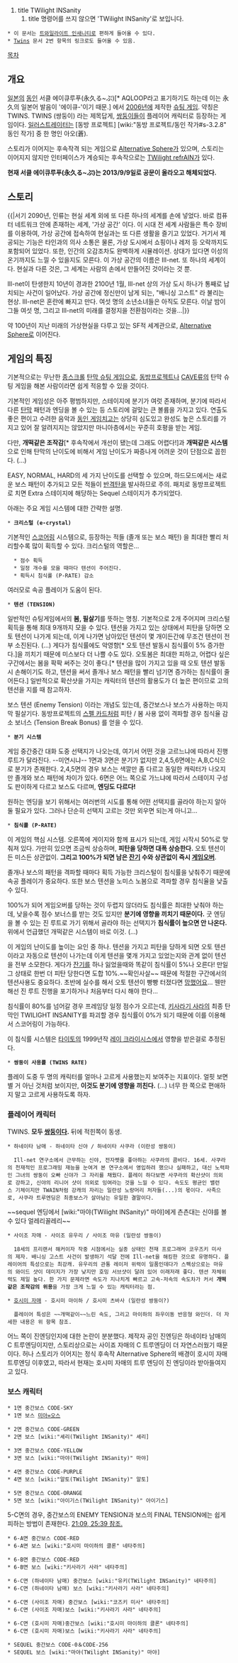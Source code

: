 #title TWilight INSanity
## title 명령어를 쓰지 않으면 'TWilight INSanity'로 보입니다.
 * 이 문서는 [[트와일라이트 인새니티]]로 편하게 들어올 수 있다.
 * [[Twins]] 문서 2번 항목의 링크로도 들어올 수 있음.

[[목차]]

== 개요 ==
[[일본]]의 [[동인]] 서클 에이큐루푸(永久る~ぷ)[* AQLOOP라고 표기하기도 하는데 이는 永久의 일본어 발음이 '에이큐-'이기 때문.] 에서  [[2006년]]에 제작한 [[슈팅 게임]]. 약칭은 TWINS.
TWINS (쌍둥이) 라는 제목답게, [[쌍둥이]]들이 플레이어 캐릭터로 등장하는 게임이다. [[일러스트레이터]]는 [동방 프로젝트] [wiki:"동방 프로젝트/동인 작가#s-3.2.8" 동인 작가] 중 한 명인 아오(蒼).

스토리가 이어지는 후속작격 되는 게임으로 [[Alternative Sphere]]가 있으며, 스토리는 이어지지 않지만 인터페이스가 계승되는 후속작으로는 [[TWilight refrAIN]]가 있다.

'''현재 서클 에이큐루푸(永久る~ぷ)는 2013/9/9일로 공문이 올라오고 해체되었다.'''
== 스토리 ==
{{|서기 2090년, 인류는 현실 세계 외에 또 다른 하나의 세계를 손에 넣었다. 바로 컴퓨터 네트워크 안에 존재하는 세계, '가상 공간' 이다.
이 시대 전 세계 사람들은 특수 장비를 이용하여, 가상 공간에 접속하여 현실과는 또 다른 생활을 즐기고 있었다. 거기서 제공되는 기능은 타인과의 의사 소통은 물론, 가상 도시에서 쇼핑이나 레저 등 오락까지도 포함되어 있었다. 또한, 인간의 오감조차도 완벽하게 시뮬레이션. 상대가 있다면 이성의 온기까지도 느낄 수 있을지도 모른다.
이 가상 공간의 이름은 Ill-net. 또 하나의 세계이다. 현실과 다른 것은, 그 세계는 사람의 손에서 만들어진 것이라는 것 뿐.

Ill-net이 탄생한지 10년이 경과한 2100년 1월, Ill-net 상의 가상 도시 하나가 통째로 납치되는 사건이 일어났다. 가상 공간에 정신만이 남게 되는, "배니싱 고스트" 라 불리는 현상. Ill-net은 혼란에 빠지고 만다. 
여섯 명의 소년소녀들은 아직도 모른다. 이날 밤이 그들 여섯 명, 그리고 Ill-net의 미래를 결정지을 전환점이라는 것을...|}}

약 100년이 지난 미래의 가상현실을 다루고 있는 SF적 세계관으로, [[Alternative Sphere]]로 이어진다.

== 게임의 특징 ==
기본적으로는 무난한 [[종스크롤]] [[탄막 슈팅 게임]]으로, [[동방프로젝트]]나 [[CAVE]]류의 탄막 슈팅 게임을 해본 사람이라면 쉽게 적응할 수 있을 것이다.

기본적인 게임성은 아주 평범하지만, 스테이지에 분기가 여럿 존재하며, 분기에 따라서 다른 [[탄막]] 패턴과 엔딩을 볼 수 있는 등 스토리에 걸맞는 큰 볼륨을 가지고 있다. 연출도 좋은 편이고 수려한 음악과 [[동인 게임]]치고는 상당히 심도있고 완성도 높은 스토리를 가지고 있어 잘 알려지지는 않았지만 마니아층에서는 꾸준히 호평을 받는 게임.

다만, '''개떡같은 조작감'''[* 후속작에서 개선이 됐는데 그래도 어렵다!]과 '''개떡같은 시스템'''으로 인해 탄막의 난이도에 비해서 게임 난이도가 짜증나게 어려운 것이 단점으로 꼽힌다. (...)

EASY, NORMAL, HARD의 세 가지 난이도를 선택할 수 있으며, 하드모드에서는 새로운 보스 패턴이 추가되고 모든 적들이 [[반격탄]]을 발사하므로 주의. 
패치로 동방프로젝트로 치면 Extra 스테이지에 해당하는 Sequel 스테이지가 추가되었다.

아래는 주요 게임 시스템에 대한 간략한 설명.

 * '''크리스털 (e-crystal)'''
기본적인 [[스코어링]] 시스템으로, 등장하는 적들 (졸개 또는 보스 패턴) 을 최대한 빨리 처리할수록 많이 획득할 수 있다. 크리스털의 역할은...
   * 점수 획득
   * 일정 개수를 모을 때마다 텐션이 주어진다.
   * 획득시 침식률 (P-RATE) 감소
여러모로 속공 플레이가 도움이 된다.

 * '''텐션 (TENSION)'''
일반적인 슈팅게임에서의 '''봄, 필살기'''를 뜻하는 명칭. 기본적으로 2개 주어지며 크리스털 획득을 통해 최대 9개까지 모을 수 있다.
텐션을 가지고 있는 상태에서 피탄을 당하면 오토 텐션이 나가게 되는데, 이게 나가면 남아있던 텐션이 몇 개이든간에 무조건 텐션이 전부 소진된다. (...)
게다가 침식률에도 악영향[* 오토 텐션 발동시 침식률이 5% 증가한다.]을 끼치기 때문에 미스보다 더 나쁠 수도 있다. 오토봄은 최대한 피하고, 어렵다 싶은 구간에서는 봄을 팍팍 써주는 것이 좋다.[* 텐션을 많이 가지고 있을 때 오토 텐션 발동시 손해이기도 하고, 텐션을 써서 졸개나 보스 패턴을 빨리 넘기면 증가하는 침식률이 줄어든다.]  일반적으로 확산샷을 가지는 캐릭터의 텐션의 활용도가 더 높은 편이므로 고의 텐션을 지를 때 참고하자.

보스 텐션 (Enemy Tension) 이라는 개념도 있는데, 중간보스나 보스가 사용하는 마지막 필살기다. 동방프로젝트의 [[스펠 카드(동방 프로젝트)|스펠 카드]]처럼 피탄 / 봄 사용 없이 격파할 경우 침식율 감소 보너스 (Tension Break Bonus) 를 얻을 수 있다.

 * '''분기 시스템'''
게임 중간중간 대화 도중 선택지가 나오는데, 여기서 어떤 것을 고르느냐에 따라서 진행 루트가 달라진다. --미연시냐--
1면과 3면은 분기가 없지만 2,4,5,6면에는 A,B,C식으로 분기가 존재한다.
2,4,5면의 경우 보스는 색깔만 좀 다르고 동일한 캐릭터가 나오지만 졸개와 보스 패턴에 차이가 있다.
6면은 어느 쪽으로 가느냐에 따라서 스테이지 구성도 판이하게 다르고 보스도 다르며, '''엔딩도 다르다!'''

원하는 엔딩을 보기 위해서는 여러번의 시도를 통해 어떤 선택지를 골라야 하는지 알아둘 필요가 있다.
그러나 단순히 선택지 고르는 것만 외우면 되는게 아니고...

 * '''침식률 (P-RATE)'''
이 게임의 핵심 시스템. 오른쪽에 게이지와 함께 표시가 되는데, 게임 시작시 50%로 맞춰져 있다. 가만히 있으면 조금씩 상승하며, '''피탄을 당하면 대폭 상승한다.''' 오토 텐션이든 미스든 상관없이. '''그리고 100%가 되면 남은 [[잔기]] 수와 상관없이 즉시 [[게임오버]]'''.

졸개나 보스의 패턴을 격파할 때마다 획득 가능한 크리스털이 침식률을 낮춰주기 때문에 속공 플레이가 중요하다. 또한 보스 텐션을 노미스 노봄으로 격파할 경우 침식율을 낮출 수 있다.

100%가 되어 게임오버를 당하는 것이 두렵지 않더라도 침식률은 최대한 낮춰야 하는데, 낮을수록 점수 보너스를 받는 것도 있지만 '''분기에 영향을 끼치기 때문이다.'''
굿 엔딩을 볼 수 있는 진 루트로 가기 위해서 골라야 하는 선택지가 '''침식률이 높으면 안 나온다.''' 위에서 언급했던 개떡같은 시스템이 바로 이것. (...)

이 게임의 난이도를 높이는 요인 중 하나. 텐션을 가지고 피탄을 당하게 되면 오토 텐션이라고 자동으로 텐션이 나가는데 이게 텐션을 몇개 가지고 있었는지와 관계 없이 텐션을 전부 소모한다. 게다가 [[잔기]]를 하나 잃었을때와 똑같이 침식률이 5%나 오른다!
만일 그 상태로 한번 더 피탄 당한다면 도합 10%.~~확인사살~~ 때문에 적절한 구간에서의 텐션사용도 중요하다.
초반에 실수를 해서 오토 텐션이 빵빵 터졌다면 [[망했어요]]... 웬만해선 진 루트 진행을 포기하거나 처음부터 다시 해야 한다...

침식률이 80%를 넘어갈 경우 프레임당 일정 점수가 오르는데, [[키사라기 사라]]의 최종 탄막인 TWILIGHT INSANITY를 파괴할 경우 침식률이 0%가 되기 때문에 이를 이용해서 스코어링이 가능하다.

이 침식률 시스템은 [[타이토]]의 1999년작 [[레이 크라이시스]]에서 영향을 받은걸로 추정된다. 

 * '''쌍둥이 사용률 (TWINS RATE)'''
플레이 도중 두 명의 캐릭터를 얼마나 고르게 사용했는지 보여주는 지표이다.
얼핏 보면 별 거 아닌 것처럼 보이지만, '''이것도 분기에 영향을 끼친다.''' (...)
너무 한 쪽으로 편애하지 말고 고르게 사용하도록 하자.

=== 플레이어 캐릭터 ===
TWINS. '''모두 [[쌍둥이]]다.''' 뒤에 적힌쪽이 동생.

 * 하네이타 남매 - 하네이타 신야 / 하네이타 사쿠라 (이란성 쌍둥이)

   Ill-net 연구소에서 근무하는 신야, 전자펫을 좋아하는 사쿠라의 콤비다. 16세. 사쿠라의 천재적인 프로그래밍 재능을 눈여겨 본 연구소에서 영입하려 했으나 실패하고, 대신 노력파인 그녀의 쌍둥이 오빠 신야가 그 자리를 채웠다. 플레이 하다보면 사쿠라의 확산샷이 의외로 강하고, 신야의 리니어 샷이 의외로 잉여라는 것을 느낄 수 있다. 속도도 평균인 밸런스 기체이지만 TWAIN처럼 강캐의 자리는 일란성 노랑머리 처자들(...)의 몫이다. 사족으로, 사쿠라 트루엔딩은 최종보스가 살아남는 유일한 결말이다.
~~sequel 엔딩에서 [wiki:"마야(TWilight INSanity)" 마야]에게 츤츤대는 신야를 볼 수 있다 얼레리꼴레리~~

 * 사이조 자매 - 사이조 유우리 / 사이조 마유 (일란성 쌍둥이)
   
   18세의 프리랜서 해커이자 작중 시점에서는 실종 상태인 천재 프로그래머 코우즈키 미사의 제자. 배니싱 고스트 사건이 발생하기 석달 전에 Ill-net을 해킹한 것으로 유명하다. 플레이어의 특성으로는 최강캐. 유우리의 관통 레이저 위력이 일품인데다가 스펙상으로는 마유의 와이드 샷이 데미지가 가장 낮지만 호밍 서브샷이 달려 있어 이래저래 좋다. 텐션 자체위력도 제일 높다. 한 가지 문제라면 속도가 지나치게 빠르고 고속-저속의 속도차가 커서 '''개떡같은 조작감의 위용'''을 가장 크게 느낄 수 있는 캐릭터라는 점.

 * [[호시미 자매]] - 호시미 마이하 / 호시미 츠바사 (일란성 쌍둥이?)

   플레이어 특성은 ~~개떡같이~~느린 속도, 그리고 마이하의 좌우이동 반응형 와인더. 더 자세한 내용은 위 항목 참조.


어느 쪽이 진엔딩인지에 대한 논란이 분분했다. 제작자 공인 진엔딩은 하네이타 남매의 C 트루엔딩이지만, 스토리상으로는 사이죠 자매의 C 트루엔딩이 더 자연스러웠기 때문이다.
허나 스토리가 이어지는 정식 후속작 Alternative Sphere의 배경이 호시미 자매 트루엔딩 이후였고, 따라서 현재는 호시미 자매의 트루 엔딩이 진 엔딩이라 받아들여지고 있다.

=== 보스 캐릭터 ===
 * 1면 중간보스 CODE-SKY
 * 1면 보스 [[미아=오스]]

 * 2면 중간보스 CODE-GREEN
 * 2면 보스 [wiki:"셰리(TWilight INSanity)" 셰리]

 * 3면 중간보스 CODE-YELLOW
 * 3면 보스 [wiki:"마야(TWilight INSanity)" 마야]

 * 4면 중간보스 CODE-PURPLE
 * 4면 보스 [wiki:"알토(TWilight INSanity)" 알토]

 * 5면 중간보스 CODE-ORANGE 
 * 5면 보스 [wiki:"아이기스(TWilight INSanity)" 아이기스]
5-C면의 경우, 중간보스의 ENEMY TENSION과 보스의 FINAL TENSION에는 쉽게 피하는 방법이 존재한다. [http://www.youtube.com/watch?v=pXU52bJxLi8 21:09, 25:39 참조.]

 * 6-A면 중간보스 CODE-RED
 * 6-A면 보스 [wiki:"호시미 마이하의 클론" 네타주의]

 * 6-B면 중간보스 CODE-RED
 * 6-B면 보스 [wiki:"키사라기 사라" 네타주의]

 * 6-C면 (하네이타 남매) 중간보스 [wiki:"유키(TWilight INSanity)" 네타주의] 
 * 6-C면 (하네이타 남매) 보스 [wiki:"키사라기 사라" 네타주의]

 * 6-C면 (사이조 자매) 중간보스 [wiki:"코즈키 미사" 네타주의]
 * 6-C면 (사이조 자매)보스 [wiki:"키사라기 사라" 네타주의]

 * 6-C면 (호시미 자매)중간보스 [wiki:"호시미 마이하의 클론" 네타주의]
 * 6-C면 (호시미 자매)보스 [wiki:"키사라기 사라" 네타주의]

 * SEQUEL 중간보스 CODE-0＆CODE-256
 * SEQUEL 보스 [wiki:"마야(TWilight INSanity)" 마야]
